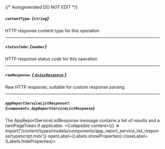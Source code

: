 {/* Autogenerated DO NOT EDIT  */}

##### `contentType`: *{`string`}*
HTTP response content type for this operation

---
##### `statusCode`: *{`number`}*
HTTP response status code for this operation

---
##### `rawResponse`: [*{ `AxiosResponse` }*](https://axios-http.com/docs/res_schema)
Raw HTTP response; suitable for custom response parsing

---
##### `appReportServiceListResponse?`: *{`components.AppReportServiceListResponse`}*
The AppReportServiceListResponse message contains a list of results and a nextPageToken if applicable.
<Collapsible content={() => import('/content/types/models/components/app_report_service_list_response/typescript.mdx')} openLabel={Labels.showProperties} closeLabel={Labels.hideProperties}>
</Collapsible>


